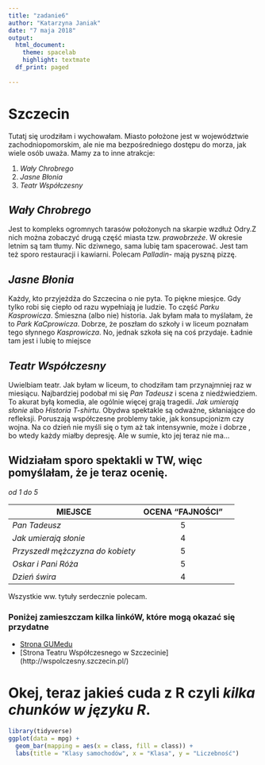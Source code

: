 ---
title: "zadanie6"
author: "Katarzyna Janiak"
date: "7 maja 2018"
output: 
  html_document:
    theme: spacelab
    highlight: textmate 
  df_print: paged  
  
---

# Szczecin

Tutatj się urodziłam i wychowałam. Miasto położone jest w województwie zachodniopomorskim, ale nie ma bezpośredniego dostępu do morza, 
jak wiele osób uważa. Mamy za to inne atrakcje:

1. *Wały Chrobrego*
2. *Jasne Błonia*
3. *Teatr Współczesny*

## *Wały Chrobrego* 

Jest to kompleks ogromnych tarasów położonych na skarpie wzdłuż Odry.Z nich można zobaczyć drugą część miasta tzw. *prawobrzeże*. 
W okresie letnim są tam tłumy. Nic dziwnego, sama lubię tam spacerować. 
Jest tam też sporo restauracji i kawiarni. Polecam *Palladin*- mają pyszną pizzę. 

## *Jasne Błonia*

Każdy, kto przyjeżdża do Szczecina o nie pyta. To piękne miesjce. Gdy tylko robi się ciepło od razu wypełniają je ludzie. 
To część *Parku Kasprowicza*. Śmieszna (albo nie) historia. Jak byłam mała to myślałam, że to *Park KaCprowicza*. 
Dobrze, że poszłam do szkoły i w liceum poznałam tego słynnego *Kasprowicza*. No, jednak szkoła się na coś przydaje.
Ładnie tam jest i lubię to miejsce 

##  *Teatr Współczesny*

Uwielbiam teatr. Jak byłam w liceum, to chodziłam tam przynajmniej raz w miesiącu. 
Najbardziej podobał mi się *Pan Tadeusz* i scena z niedźwiedziem. 
To akurat byłą komedia, ale ogólnie więcej grają tragedii. *Jak umierają słonie* albo *Historia T-shirtu*. 
Obydwa spektakle są odważne, skłaniające do refleksji. 
Poruszają współczesne problemy takie, jak konsupcjonizm czy wojna. 
Na co dzień nie myśli się o tym aż tak intensywnie, może i dobrze , bo wtedy każdy miałby depresję. 
Ale w sumie, kto jej teraz nie ma...

## Widziałam sporo spektakli w TW, więc pomyślałam, że je teraz ocenię. 
*od 1 do 5*

| MIEJSCE | OCENA "FAJNOŚCI"|
| ---- | :----: | ----: |
| *Pan Tadeusz* | 5 |
| *Jak umierają słonie* | 4 |
| *Przyszedł mężczyzna do kobiety* | 5 |
| *Oskar i Pani Róża* | 5 |
| *Dzień świra* | 4 |

Wszystkie ww. tytuły serdecznie polecam. 

### Poniżej zamieszczam kilka linkóW, które mogą okazać się przydatne

+ [Strona GUMedu](https://pl.wikipedia.org/wiki/Szczecin) 
+ [Strona Teatru Współczesnego w Szczecinie] (http://wspolczesny.szczecin.pl/)

# Okej, teraz jakieś cuda z R czyli *kilka chunków w języku R*. 

```{r echo=FALSE, message=FALSE, warning=FALSE}
library(tidyverse)
ggplot(data = mpg) +
  geom_bar(mapping = aes(x = class, fill = class)) +
  labs(title = "Klasy samochodów", x = "Klasa", y = "Liczebność")
```